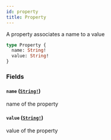```yaml
---
id: property
title: Property
---
```


A property associates a name to a value

```graphql
type Property {
  name: String!
  value: String!
}
```

### Fields

#### `name` ([`String!`](/graphql/scalars/string))

name of the property

#### `value` ([`String!`](/graphql/scalars/string))

value of the property

